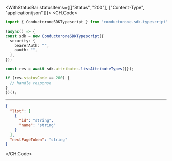 

<WithStatusBar statusItems={[["Status", "200"], ["Content-Type", "application/json"]]}>
  <CH.Code>
  ```typescript ListAttributeTypes.ts
  import { ConductoroneSDKTypescript } from "conductorone-sdk-typescript";

(async() => {
  const sdk = new ConductoroneSDKTypescript({
    security: {
      bearerAuth: "",
      oauth: "",
    },
  });

  const res = await sdk.attributes.listAttributeTypes({});

  if (res.statusCode == 200) {
    // handle response
  }
})();
  ```
  ---

  ```json Example Response
  {
    "list": [
      {
        "id": "string",
        "name": "string"
      }
    ],
    "nextPageToken": "string"
  }
  ```
  </CH.Code>
</WithStatusBar>
